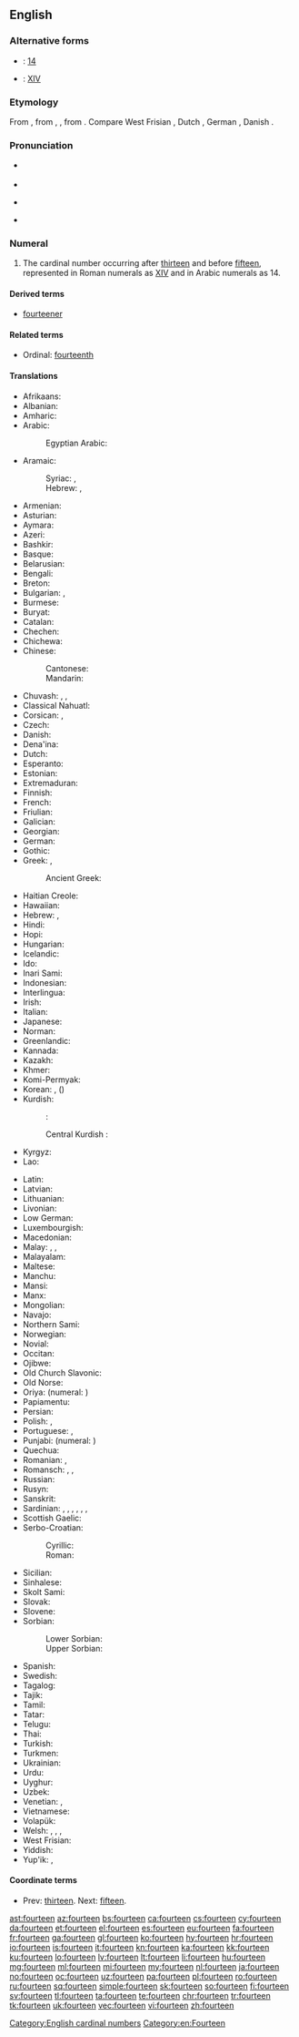 ==English==
{{number box|en|14}}
{{wikipedia}}

===Alternative forms===
* {{w|Arabic numerals}}: [[14]]
* {{w|Roman numerals}}: [[XIV]]

===Etymology===
From {{etyl|enm|en}} {{term|fourtene|lang=enm}}, from {{etyl|ang|en}} {{m|ang|fēowertīene}}, {{m|ang|fēowertēne}}, from {{etyl|gem-pro|en}} {{m|gem-pro|*fedurtehun}}. Compare West Frisian {{term|fjirtjin|lang=fy}}, Dutch {{term|veertien|lang=nl}}, German {{term|vierzehn|lang=de}}, Danish {{term|fjorten|lang=da}}.

===Pronunciation===
* {{qualifier|next word stressed near the first syllable}}
*: {{a|UK}} {{IPA|/ˈfɔː.tiːn/|lang=en}}
*: {{a|US}} {{IPA|/ˈfɔɹ.tin/|lang=en}}
* {{audio|en-us-fourteen.ogg|Audio (US)|lang=en}}
* {{qualifier|next word stressed after the first syllable}}
*: {{a|UK}} {{IPA|/ˌfɔːˈtiːn/|lang=en}}
*: {{a|US}} {{IPA|/ˌfɔɹˈtin/|lang=en}}
* {{rhymes|iːn|lang=en}}

===Numeral===
{{head|en|numeral}}

# The cardinal number occurring after [[thirteen]] and before [[fifteen]], represented in Roman numerals as [[XIV]] and in Arabic numerals as 14.

====Derived terms====
* [[fourteener]]

====Related terms====
* Ordinal: [[fourteenth]]

====Translations====
{{trans-top|cardinal number}}
* Afrikaans: {{t|af|veertien}}
* Albanian: {{t+|sq|katërmbëdhjetë}}
* Amharic: {{t|am|አስራ አራት|sc=Ethi}}
* Arabic: {{t|ar|أَرْبَعَةَ عَشَرَ}}
*: Egyptian Arabic: {{t|arz|أربعتاشر|tr=ʾarbaʿtaašar|sc=Arab}}
* Aramaic:
*: Syriac: {{t|syr|ܐܪܒܥܣܪ|m|tr=arba‘sar|sc=Syrc}}, {{t|syr|ܐܪܒܥܣܪܐ|f|tr=arba‘esrē|sc=Syrc}}
*: Hebrew: {{t|he|ארבעסר|m|tr=arba‘sar|sc=Hebr}}, {{t|he|ארבעסרא|f|tr=arba‘esrē|sc=Hebr}}
* Armenian: {{t+|hy|տասնչորս}}
* Asturian: {{t+|ast|catorce}}
* Aymara: {{t|ay|tunka pusini}}
* Azeri: {{t+|az|on dörd}}
* Bashkir: {{t|ba|ун дүрт|sc=Cyrl}}
* Basque: {{t+|eu|hamalau}}
* Belarusian: {{t|be|чатырна́ццаць|sc=Cyrl}}
* Bengali: {{t|bn|চোদ্দ|tr=coddô}}
* Breton: {{t+|br|pevarzek}}
* Bulgarian: {{t|bg|четирина́десет}}, {{t|bg|четирина́йсет}}
* Burmese: {{t|my|ဆယ့်လေး|sc=Mymr}}
* Buryat: {{t|bua|арбан дүрбэн}}
* Catalan: {{t+|ca|catorze}}
* Chechen: {{t|ce|дейтта}}
* Chichewa: {{t|ny|khumi n'zinayi}}
* Chinese:
*: Cantonese: {{t|yue|十四|tr=sap6 sei3|sc=Hani}}
*: Mandarin: {{t+|cmn|十四|tr=shísì}}
* Chuvash: {{t|cv|вунтӑваттӑ|alt=вунтăваттă|sc=Cyrl}}, {{t|cv|вунтӑватӑ|alt=вунтăватă|sc=Cyrl}}, {{t|cv|вунтӑват|alt=вунтăват|sc=Cyrl}}
* Classical Nahuatl: {{t|nci|mahtlāctli onnāhui}}
* Corsican: {{t|co|quattòrdeci}}, {{t+|co|quattordici}}
* Czech: {{t+|cs|čtrnáct}}
* Danish: {{t+|da|fjorten}}
* Dena'ina: {{t|tfn|dink'i beq'di}}
* Dutch: {{t+|nl|veertien|f}}
* Esperanto: {{t|eo|dek kvar}}
* Estonian: {{t+|et|neliteist}}
* Extremaduran: {{t|ext|catorci}}
* Finnish: {{t+|fi|neljätoista}}
* French: {{t+|fr|quatorze|m}}
* Friulian: {{t|fur|cuatardis}}
* Galician: {{t+|gl|catorce}}
* Georgian: {{t|ka|თოთხმეტი|sc=Geor}}
* German: {{t+|de|vierzehn}}
* Gothic: {{t|got|𐍆𐌹𐌳𐍅𐍉𐍂𐍄𐌰𐌹𐌷𐌿𐌽|sc=Goth}}
* Greek: {{t+|el|δεκατέσσερις|m|f}}, {{t+|el|δεκατέσσερα|n}}
*: Ancient Greek: {{t|grc|δεκατέσσαρες}}
* Haitian Creole: {{t|ht|katòz}}
* Hawaiian: {{t|haw|ʻumikūmāhā}}
* Hebrew: {{qualifier|used in counting}} {{t|he|אַרְבַּע־עֶשְׂרֵה|f|tr=arba esre|sc=Hebr}}, {{t|he|אַרְבָּעָה־עָשָׂר|m|tr=arba'a asar|sc=Hebr}}
* Hindi: {{t+|hi|चौदह|tr=chaudah}}
* Hopi: {{t|hop|pakwt niikyang naalöqmuy siikya’ta}}
* Hungarian: {{t+|hu|tizennégy}}
* Icelandic: {{t+|is|fjórtán}}
* Ido: {{t|io|dek-e-quar}}
* Inari Sami: {{t|smn|neljinubáloh}}
* Indonesian: {{t|id|empat belas}}
* Interlingua: {{t|ia|dece-quatro}}
* Irish: {{t+|ga|[[ceathair]] [[déag]]}}
* Italian: {{t+|it|quattordici}}
* Japanese: {{t+|ja|十四|tr=jū-yon}}
* Norman: {{t|nrf|quatorze}}
* Greenlandic: {{t|kl|aqqaniq-sisamat}}
* Kannada: {{t+|kn|ಹದಿನಾಲ್ಕು|sc=Knda}}
* Kazakh: {{t+|kk|он төрт|sc=Cyrl}}
* Khmer: {{t|km|ដប់បួន|tr=dop buon}}
* Komi-Permyak: {{t|koi|даснёль}}
* Korean: {{t+|ko|열넷}}, {{t+|ko|십사|sc=Kore}} ({{t+|ko|十四|sc=Kore}})
* Kurdish:
*: {{qualifier|Kurmanji}}: {{t+|ku|çarde}}
*: Central Kurdish {{qualifier|Sorani}}: {{t|ckb|چواردە|tr=çiwarde, çwarde}}
* Kyrgyz: {{t|ky|он төрт|sc=Cyrl}}
* Lao: {{t|lo|ສີບສີ່|sc=Laoo}}
{{trans-mid}}
* Latin: {{t+|la|quattuordecim}}
* Latvian: {{t+|lv|četrpadsmit}}
* Lithuanian: {{t+|lt|keturiolika}}
* Livonian: {{t|liv|nēļatuoistõn}}
* Low German: {{t+|nds|veerteihn}}
* Luxembourgish: {{t+|lb|véierzéng}}
* Macedonian: {{t|mk|четирина́есет}}
* Malay: {{t|ms|empat belas}}, {{t|ms|sepuluh empat}}, {{t|ms|satu puluh empat}}
* Malayalam: {{t+|ml|പതിനാല്|sc=Mlym}}
* Maltese: {{t|mt|erbatax}}
* Manchu: {{t|mnc||tr=juwan duin}}
* Mansi: {{t|mns|нилахуйплов|tr=nilaxujplow}}
* Manx: {{t|gv|kiare jeig}}
* Mongolian: {{t|mn|арван дөрөв‎|sc=Cyrl}}
* Navajo: {{t|nv|dį́į́ʼtsʼáadah}}
* Northern Sami: {{t|se|njealljenuppelohkái}}
* Norwegian: {{t+|no|fjorten}}
* Novial: {{t|nov|dek-quar}}
* Occitan: {{t+|oc|catòrze}}
* Ojibwe: {{t|oj|ashi-niiwin}}
* Old Church Slavonic: {{t|cu|чєтырє на дєсѧтє|sc=Cyrs}}
* Old Norse: {{t|non|fjórtán}}
* Oriya: {{t|or|ଚୌଦ|tr=ca'ud|sc=Orya}} (numeral: {{t|or|୧୪}})
* Papiamentu: {{t|pap|djeskuater}}
* Persian: {{t+|fa|چهارده|tr=čahârdah}}
* Polish: {{t+|pl|czternaście}}, {{qualifier|collective}} {{t+|pl|czternaścioro}}
* Portuguese: {{t+|pt|catorze}}, {{t+|pt|quatorze}}
* Punjabi: {{t+|pa|ਚੌਦਾਂ|tr=caudhāṅ|sc=Guru}} (numeral: {{t|pa|੧੪}})
* Quechua: {{t|qu|chunka tawayuq}}
* Romanian: {{t+|ro|paisprezece}}, {{t|ro|paișpe}} {{qualifier|informal}}
* Romansch: {{qualifier|Grischun, Puter, Vallader}} {{t|rm|quattordesch}}, {{qualifier|Surmiran}} {{t|rm|quittordesch}}, {{qualifier|Sursilvan}} {{t|rm|quitordisch}}
* Russian: {{t+|ru|четы́рнадцать}}
* Rusyn: {{t|rue|чотырна́дцить|sc=Cyrl}}
* Sanskrit: {{t|sa|चतुर्दश|tr=cáturdaśa}}
* Sardinian: {{t|sc|batódighi}}, {{t|sc|batórdigi}}, {{t|sc|batórdighi}}, {{t|sc|battórdighi}}, {{t|sc|battórdichi}}, {{t|sc|cattódixi}}, {{t|sc|catódixi}}
* Scottish Gaelic: {{t|gd|ceithir deug}}
* Serbo-Croatian:
*: Cyrillic: {{t|sh|четрнаест}}
*: Roman: {{t|sh|četrnaest}}
* Sicilian: {{t+|scn|quattòrdici}}
* Sinhalese: {{t|si|දහහතර}}
* Skolt Sami: {{t|sms|nenjmlo}}
* Slovak: {{t|sk|štrnásť}}
* Slovene: {{t+|sl|štirinajst}}
* Sorbian:
*: Lower Sorbian: {{t|dsb|styrnasćo}}
*: Upper Sorbian: {{t|hsb|štyrnaće}}
* Spanish: {{t+|es|catorce}}
* Swedish: {{t+|sv|fjorton}}
* Tagalog: {{t+|tl|labing-apat}}
* Tajik: {{t+|tg|чордаҳ|sc=Cyrl}}
* Tamil: {{t+|ta|பதினான்கு|sc=Taml}}
* Tatar: {{t|tt|ундүрт|sc=Cyrl}}
* Telugu: {{t+|te|పద్నాలుగు}}
* Thai: {{t|th|สิบสี่|sc=Thai|tr=sìp sèe}}
* Turkish: {{t+|tr|on dört}}
* Turkmen: {{t+|tk|on dört}}
* Ukrainian: {{t+|uk|чотирна́дцять|sc=Cyrl}}
* Urdu: {{t|ur|چودہ|tr=chaudah}}
* Uyghur: {{t+|ug|ئون تۆت|sc=ug-Arab}}
* Uzbek: {{t|uz|o‘n dört}}
* Venetian: {{t|vec|quatòrdexe}}, {{t+|vec|cuatòrdexe}}
* Vietnamese: {{t|vi|mười bốn}}
* Volapük: {{t|vo|degfol}}
* Welsh: {{t|cy|deusaith|m|f}}, {{qualifier|vigesimal}} {{t+|cy|pedwar ar ddeg|m}}, {{qualifier|vigesimal}} {{t+|cy|pedair ar ddeg|f}}, {{qualifier|decimal}} {{t+|cy|un deg pedwar}}
* West Frisian: {{t+|fy|fjirtjin}}
* Yiddish: {{t|yi|פֿערצן|sc=Hebr}}
* Yup'ik: {{t|esu|akimiarunritaraan}}, {{t|esu|akimiarunrita'ar}}
{{trans-bottom}}

====Coordinate terms====
* Prev: [[thirteen]]. Next: [[fifteen]].

[[Category:English cardinal numbers]]
[[Category:en:Fourteen]]

[[ast:fourteen]]
[[az:fourteen]]
[[bs:fourteen]]
[[ca:fourteen]]
[[cs:fourteen]]
[[cy:fourteen]]
[[da:fourteen]]
[[et:fourteen]]
[[el:fourteen]]
[[es:fourteen]]
[[eu:fourteen]]
[[fa:fourteen]]
[[fr:fourteen]]
[[ga:fourteen]]
[[gl:fourteen]]
[[ko:fourteen]]
[[hy:fourteen]]
[[hr:fourteen]]
[[io:fourteen]]
[[is:fourteen]]
[[it:fourteen]]
[[kn:fourteen]]
[[ka:fourteen]]
[[kk:fourteen]]
[[ku:fourteen]]
[[lo:fourteen]]
[[lv:fourteen]]
[[lt:fourteen]]
[[li:fourteen]]
[[hu:fourteen]]
[[mg:fourteen]]
[[ml:fourteen]]
[[mi:fourteen]]
[[my:fourteen]]
[[nl:fourteen]]
[[ja:fourteen]]
[[no:fourteen]]
[[oc:fourteen]]
[[uz:fourteen]]
[[pa:fourteen]]
[[pl:fourteen]]
[[ro:fourteen]]
[[ru:fourteen]]
[[sq:fourteen]]
[[simple:fourteen]]
[[sk:fourteen]]
[[so:fourteen]]
[[fi:fourteen]]
[[sv:fourteen]]
[[tl:fourteen]]
[[ta:fourteen]]
[[te:fourteen]]
[[chr:fourteen]]
[[tr:fourteen]]
[[tk:fourteen]]
[[uk:fourteen]]
[[vec:fourteen]]
[[vi:fourteen]]
[[zh:fourteen]]